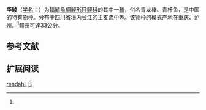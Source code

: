 {{Speciesbox
| name = 华鲮
| status = NE
| status_system = IUCN3.1
| image = 
| genus = Bangana
| species = rendahli
| authority = Kimura, 1934<ref name='id6085'>{{cite web| url =http://www.bioinfo.cn/db05/BjdwSpecies.php?action=view&id=6085| title =华鲮| work =中国动物物种编目数据库| publisher =中国科学院微生物研究所| author =中国科学院动物研究所| accessdate =2009-04-11| deadurl =yes| archiveurl =https://web.archive.org/web/20160305021114/http://www.bioinfo.cn/db05/BjdwSpecies.php?action=view&id=6085| archivedate =2016-03-05}}</ref>
| synonyms = *''Labeo rendahli''<br /><small>Kimura, 1934</small>''
*''Sinilabeo rendahli''<br /><small>Kimura, 1934</small>''
*''Sinilabeo rendahli rendahli''<br /><small>Kimura, 1934</small>''
}}

'''华鲮'''（[[学名|学名]]：{{lang|la|''Sinilabeo rendahli''}}）为[[輻鰭魚綱|輻鰭魚綱]][[鯉形目|鯉形目]][[鲤科|鲤科]]的其中一[[種|種]]，俗名青龙棒、青杆鱼，是中国的特有物种。分布于[[四川|四川省]]境内[[长江|长江]]的主支流中等。该物种的模式产地在重庆、泸州。<ref name='id6085'/>體長可達33公分。

== 参考文献 ==
{{reflist}}

== 扩展阅读 ==
{{refbegin}}
{{wikispecies-inline|Bangana rendahli|华鲮}}
{{refend}}
{{Taxonbar|from=Q5509221}}

[[Category:孟加拉鲮属|rendahli]]
[[Category:1934年描述的魚類|B]]


{{鲤形目小作品}}